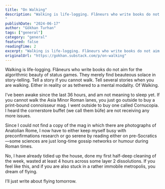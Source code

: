 ```yaml
---
title: "On Walking"
description: "Walking is life-logging. Flâneurs who write books do not aim for the algorithmic beauty of status games. They merely find beauteous solace in story-telling. Tell a story if you cannot walk. Tell several stories when you are walking. Either in reality or as tethered to a mental modality. Of Walking.
"
publishDate: "2024-06-17"
author: "Gökhan Turhan"
tags: ["general"]
category: "general"
featured: false
readingTime: 2
excerpt: "Walking is life-logging. Flâneurs who write books do not aim for the algorithmic beauty of status games. They merely find beauteous solace in story-telling. Tell a story if you cannot walk. Tell..."
originalUrl: "https://gokhan.substack.com/p/on-walking"
---
```


Walking is life-logging. Flâneurs who write books do not aim for the algorithmic beauty of status games. They merely find beauteous solace in story-telling. Tell a story if you cannot walk. Tell several stories when you are walking. Either in reality or as tethered to a mental modality. Of Walking.

I’ve been awake since the last 36 hours, and am not meaning to sleep yet. If you cannot walk the Asia Minor Roman lanes, you just go outside to buy a print-bound connoisseur mag. I went outside to buy one called Cornucopia. I heard the cornerstore buffet (we call them büfe) are not receiving any more issues.

Since I could not find a copy of the mag in which there are photographs of Anatolian Rome, I now have to either keep myself busy with preconfirmations research or go serene by reading either on pre-Socratics—some sciences are just long-time gossip networks or humour during Roman times.

No, I have already tidied up the house, done my first half-deep cleaning of the week, wasted at least 4 hours across some layer 2 dissolutions. If you feel like this, and if you are also stuck in a rather immobile metropolis, you dream of flying.

I’ll just write about flying tomorrow.